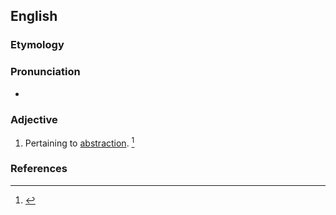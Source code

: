 ==English==

===Etymology===
{{suffix|abstraction|al|lang=en}}

===Pronunciation===
* {{a|US}} {{IPA|/æbˈstɹæk.ʃnl̩/|/æbˈstɹæk.ʃn̩.l̩/|lang=en}}

===Adjective===
{{en-adj}}

# Pertaining to [[abstraction]]. {{defdate|First attested in the mid 19<sup>th</sup> century.}}<ref name=SOED>{{R:SOED5|page=10}}</ref>

===References===
<references/>